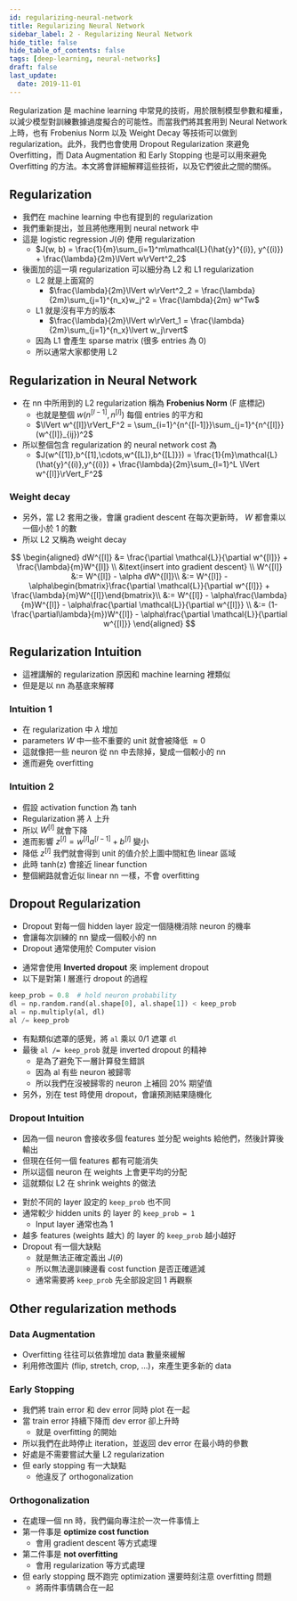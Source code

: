 ```yaml
---
id: regularizing-neural-network
title: Regularizing Neural Network
sidebar_label: 2 - Regularizing Neural Network
hide_title: false
hide_table_of_contents: false
tags: [deep-learning, neural-networks]
draft: false
last_update:
  date: 2019-11-01
---
```


Regularization 是 machine learning 中常見的技術，用於限制模型參數和權重，以減少模型對訓練數據過度擬合的可能性。而當我們將其套用到 Neural Network 上時，也有 Frobenius Norm 以及 Weight Decay 等技術可以做到 regularization。此外，我們也會使用 Dropout Regularization 來避免 Overfitting，而 Data Augmentation 和 Early Stopping 也是可以用來避免 Overfitting 的方法。本文將會詳細解釋這些技術，以及它們彼此之間的關係。

## Regularization

- 我們在 machine learning 中也有提到的 regularization
- 我們重新提出，並且將他應用到 neural network 中
- 這是 logistic regression $J(\theta)$ 使用 regularization
  - $J(w, b) = \frac{1}{m}\sum_{i=1}^m\mathcal{L}(\hat{y}^{(i)}, y^{(i)}) + \frac{\lambda}{2m}\lVert w\rVert^2_2$
- 後面加的這一項 regularization 可以細分為 L2 和 L1 regularization
  - L2 就是上面寫的
    - $\frac{\lambda}{2m}\lVert w\rVert^2_2 = \frac{\lambda}{2m}\sum_{j=1}^{n_x}w_j^2 = \frac{\lambda}{2m} w^Tw$
  - L1 就是沒有平方的版本
    - $\frac{\lambda}{2m}\lVert w\rVert_1 = \frac{\lambda}{2m}\sum_{j=1}^{n_x}\lvert w_j\rvert$
  - 因為 L1 會產生 sparse matrix (很多 entries 為 0)
  - 所以通常大家都使用 L2

## Regularization in Neural Network

- 在 nn 中所用到的 L2 regularization 稱為 **Frobenius Norm** (F 底標記)
  - 也就是整個 $w (n^{[l-1]}, n^{[l]})$ 每個 entries 的平方和
  - $\lVert w^{[l]}\rVert_F^2 = \sum_{i=1}^{n^{[l-1]}}\sum_{j=1}^{n^{[l]}}(w^{[l]}_{ij})^2$
- 所以整個包含 regularization 的 neural network cost 為
  - $J(w^{[1]},b^{[1],\cdots,w^{[L]},b^{[L]}}) = \frac{1}{m}\mathcal{L}(\hat{y}^{(i)},y^{(i)}) + \frac{\lambda}{2m}\sum_{l=1}^L \lVert w^{[l]}\rVert_F^2$

### Weight decay

- 另外，當 L2 套用之後，會讓 gradient descent 在每次更新時， $W$ 都會乘以一個小於 1 的數
- 所以 L2 又稱為 weight decay

$$
\begin{aligned}
dW^{[l]} &= \frac{\partial \mathcal{L}}{\partial w^{[l]}} + \frac{\lambda}{m}W^{[l]} \\
&\text{insert into gradient descent} \\
W^{[l]} &:= W^{[l]} - \alpha dW^{[l]}\\
&:= W^{[l]} - \alpha\begin{bmatrix}\frac{\partial \mathcal{L}}{\partial w^{[l]}} + \frac{\lambda}{m}W^{[l]}\end{bmatrix}\\
&:= W^{[l]} - \alpha\frac{\lambda}{m}W^{[l]} - \alpha\frac{\partial \mathcal{L}}{\partial w^{[l]}} \\
&:= (1-\frac{\partial\lambda}{m})W^{[l]} -  \alpha\frac{\partial \mathcal{L}}{\partial w^{[l]}}
\end{aligned}
$$

## Regularization Intuition

- 這裡講解的 regularization 原因和 machine learning 裡類似
- 但是是以 nn 為基底來解釋

### Intuition 1

<fig
  src="/img/learning/deep-learning/02-improve-deep-neural-networks/02-regularizing-neural-network/regularization_intuition_nn_1.png"
  caption="Regularization Intuition 1"
/>

- 在 regularization 中 $\lambda$ 增加
- parameters $W$ 中一些不重要的 unit 就會被降低 $\approx 0$
- 這就像把一些 neuron 從 nn 中去除掉，變成一個較小的 nn
- 進而避免 overfitting

### Intuition 2

<fig
  src="/img/learning/deep-learning/02-improve-deep-neural-networks/02-regularizing-neural-network/regularization_intuition_nn_2.png"
  caption="Regularization Intuition 2"
/>

- 假設 activation function 為 tanh
- Regularization 將 $\lambda$ 上升
- 所以 $W^{[l]}$ 就會下降
- 進而影響 $z^{[l]} = w^{[l]}a^{[l-1]}+b^{[l]}$ 變小
- 降低 $z^{[l]}$ 我們就會得到 unit 的值介於上圖中間紅色 linear 區域
- 此時 tanh(z) 會接近 linear function
- 整個網路就會近似 linear nn 一樣，不會 overfitting

## Dropout Regularization

- Dropout 對每一個 hidden layer 設定一個隨機消除 neuron 的機率
- 會讓每次訓練的 nn 變成一個較小的 nn
- Dropout 通常使用於 Computer vision

<fig
  src="/img/learning/deep-learning/02-improve-deep-neural-networks/02-regularizing-neural-network/dropout_regularization.png"
  caption="Dropout Regularization"
/>

- 通常會使用 **Inverted dropout** 來 implement dropout
- 以下是對第 l 層進行 dropout 的過程

```python
keep_prob = 0.8  # hold neuron probability
dl = np.random.rand(al.shape[0], al.shape[1]) < keep_prob
al = np.multiply(al, dl)
al /= keep_prob
```

- 有點類似遮罩的感覺，將 `al` 乘以 0/1 遮罩 `dl`
- 最後 `al /= keep_prob` 就是 inverted dropout 的精神
  - 是為了避免下一層計算發生錯誤
  - 因為 al 有些 neuron 被歸零
  - 所以我們在沒被歸零的 neuron 上補回 20% 期望值
- 另外，別在 test 時使用 dropout，會讓預測結果隨機化

### Dropout Intuition

- 因為一個 neuron 會接收多個 features 並分配 weights 給他們，然後計算後輸出
- 但現在任何一個 features 都有可能消失
- 所以這個 neuron 在 weights 上會更平均的分配
- 這就類似 L2 在 shrink weights 的做法

<fig
  src="/img/learning/deep-learning/02-improve-deep-neural-networks/02-regularizing-neural-network/dropout_keep_prob_setting.png"
  caption="Dropout Keep Prob Setting"
/>

- 對於不同的 layer 設定的 `keep_prob` 也不同
- 通常較少 hidden units 的 layer 的 `keep_prob = 1`
  - Input layer 通常也為 1
- 越多 features (weights 越大) 的 layer 的 `keep_prob` 越小越好
- Dropout 有一個大缺點
  - 就是無法正確定義出 $J(\theta)$
  - 所以無法邊訓練邊看 cost function 是否正確遞減
  - 通常需要將 `keep_prob` 先全部設定回 1 再觀察

## Other regularization methods

### Data Augmentation

- Overfitting 往往可以依靠增加 data 數量來緩解
- 利用修改圖片 (flip, stretch, crop, ...)，來產生更多新的 data

### Early Stopping

<fig
  src="/img/learning/deep-learning/02-improve-deep-neural-networks/02-regularizing-neural-network/early_stopping.png"
  caption="Early Stopping"
/>

- 我們將 train error 和 dev error 同時 plot 在一起
- 當 train error 持續下降而 dev error 卻上升時
  - 就是 overfitting 的開始
- 所以我們在此時停止 iteration，並返回 dev error 在最小時的參數
- 好處是不需要嘗試大量 L2 regularization
- 但 early stopping 有一大缺點
  - 他違反了 orthogonalization

### Orthogonalization

- 在處理一個 nn 時，我們偏向專注於一次一件事情上
- 第一件事是 **optimize cost function**
  - 會用 gradient descent 等方式處理
- 第二件事是 **not overfitting**
  - 會用 regularization 等方式處理
- 但 early stopping 既不跑完 optimization 還要時刻注意 overfitting 問題
  - 將兩件事情耦合在一起

